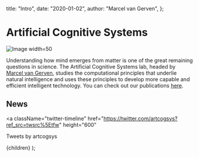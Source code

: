   title: "Intro",
  date: "2020-01-02",
  author: "Marcel van Gerven",
};


# Artificial Cognitive Systems

![Image width=50](/acs.png)

Understanding how mind emerges from matter is one of the great remaining questions in science. The Artificial Cognitive Systems lab, headed by [Marcel van Gerven](https://www.ru.nl/personen/gerven-m-van/), studies the computational principles that underlie natural intelligence and uses these principles to develop more capable and efficient intelligent technology. You can check out our publications [here](https://scholar.google.nl/citations?user=sX0ZypwAAAAJ&hl=nl).

## News

<a
  className="twitter-timeline"
  href="https://twitter.com/artcogsys?ref_src=twsrc%5Etfw"
  height="600"
>
  Tweets by artcogsys
</a>
<script
  async
  src="https://platform.twitter.com/widgets.js"
  charSet="utf-8"
></script>

  <LayoutPostWrapper title={meta.title} date={meta.date}>
    {children}
  </LayoutPostWrapper>
);
